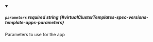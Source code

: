 
<details className="config-field" data-expandable="false" open>
<summary>

##### `parameters` <span className="config-field-required" data-required="false">required</span> <span className="config-field-type">string</span> <span className="config-field-default"></span> <span className="config-field-enum"></span> {#virtualClusterTemplates-spec-versions-template-apps-parameters}

Parameters to use for the app

</summary>



</details>
